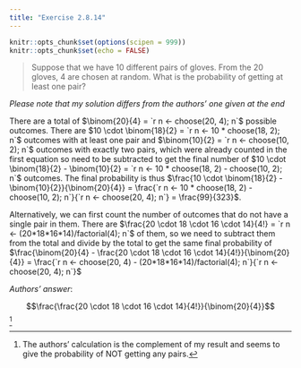 ```yaml
---
title: "Exercise 2.8.14"
---
```


```r
knitr::opts_chunk$set(options(scipen = 999))
knitr::opts_chunk$set(echo = FALSE)
```

> Suppose that we have 10 different pairs of gloves. From the 20 gloves, 4 are chosen at random. What is the probability of getting at least one pair?

*Please note that my solution differs from the authors' one given at the end*

There are a total of $\binom{20}{4} = `r n <- choose(20, 4); n`$ possible outcomes. There are $10 \cdot \binom{18}{2} = `r n <- 10 * choose(18, 2); n`$ outcomes with at least one pair and $\binom{10}{2} = `r n <- choose(10, 2); n`$ outcomes with exactly two pairs, which were already counted in the first equation so need to be subtracted to get the final number of $10 \cdot \binom{18}{2} - \binom{10}{2} = `r n <- 10 * choose(18, 2) - choose(10, 2); n`$ outcomes. The final probability is thus $\frac{10 \cdot \binom{18}{2} - \binom{10}{2}}{\binom{20}{4}} = \frac{`r n <- 10 * choose(18, 2) - choose(10, 2); n`}{`r n <- choose(20, 4); n`} = \frac{99}{323}$.

Alternatively, we can first count the number of outcomes that do not have a single pair in them. There are $\frac{20 \cdot 18 \cdot 16 \cdot 14}{4!} = `r n <- (20*18*16*14)/factorial(4); n`$ of them, so we need to subtract them from the total and divide by the total to get the same final probability of $\frac{\binom{20}{4} - \frac{20 \cdot 18 \cdot 16 \cdot 14}{4!}}{\binom{20}{4}} = \frac{`r n <- choose(20, 4) - (20*18*16*14)/factorial(4); n`}{`r n <- choose(20, 4); n`}$

*Authors' answer*:

$$\frac{\frac{20 \cdot 18 \cdot 16 \cdot 14}{4!}}{\binom{20}{4}}$$[^1]

[^1]: The authors' calculation is the complement of my result and seems to give the probability of NOT getting any pairs.
